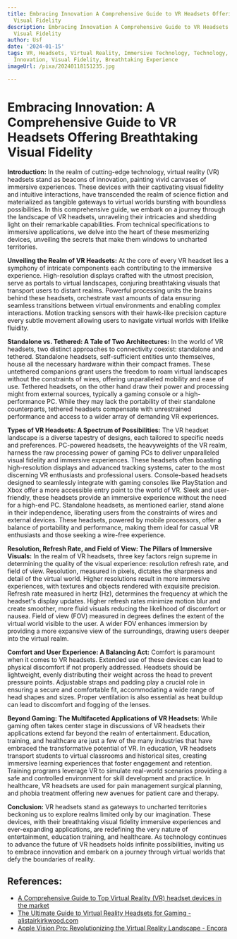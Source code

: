 ```yaml
---
title: Embracing Innovation A Comprehensive Guide to VR Headsets Offering Breathtaking
  Visual Fidelity
description: Embracing Innovation A Comprehensive Guide to VR Headsets Offering Breathtaking
  Visual Fidelity
author: Usf
date: '2024-01-15'
tags: VR, Headsets, Virtual Reality, Immersive Technology, Technology, Gaming, Entertainment,
  Innovation, Visual Fidelity, Breathtaking Experience
imageUrl: /pixa/20240118151235.jpg

---
```

# Embracing  Innovation: A Comprehensive Guide to VR Headsets Offering  Breathtaking  Visual Fidelity

**Introduction:**
In the  realm of cutting-edge technology, virtual reality (VR) headsets stand as beacons of innovation, painting  vivid canvases of immersive experiences. These devices with their captivating visual  fidelity  and intuitive interactions, have transcended the realm of science fiction and materialized as tangible gateways to virtual worlds bursting with boundless possibilities. In this comprehensive  guide, we embark  on a journey through the landscape of  VR  headsets, unraveling their  intricacies and shedding light on their remarkable capabilities. From technical specifications to immersive applications,  we delve into the heart of these mesmerizing devices, unveiling the secrets that make them windows to uncharted territories.

**Unveiling the Realm of VR Headsets:**
At the  core of every VR headset lies a symphony of intricate components each contributing to  the immersive experience. High-resolution displays  crafted with the utmost precision,  serve as portals to virtual landscapes, conjuring breathtaking  visuals that transport users  to distant realms. Powerful processing units the brains behind these headsets, orchestrate vast amounts  of  data ensuring seamless transitions between virtual environments and enabling complex interactions. Motion tracking sensors with their hawk-like precision  capture every subtle movement allowing users to navigate  virtual  worlds with lifelike fluidity.

**Standalone  vs. Tethered: A Tale of Two Architectures:**
In the world of VR headsets, two  distinct approaches to connectivity coexist: standalone and tethered. Standalone headsets, self-sufficient entities unto themselves, house all the necessary hardware within their compact frames. These untethered companions grant users the freedom to roam virtual landscapes without the constraints  of  wires, offering unparalleled mobility and ease of use. Tethered headsets, on the other hand  draw their power and processing might from  external sources, typically a  gaming console or a high-performance PC. While they may lack  the portability of  their standalone counterparts, tethered headsets compensate with unrestrained performance and access  to a wider array of demanding VR experiences.

**Types of VR Headsets: A  Spectrum of Possibilities:**
The VR headset landscape is a diverse tapestry of designs, each tailored to specific needs and preferences. PC-powered headsets, the heavyweights of the VR  realm, harness the raw processing power of gaming PCs to  deliver  unparalleled visual fidelity  and immersive experiences. These headsets often  boasting high-resolution displays and advanced tracking systems, cater to the most discerning VR  enthusiasts  and professional users. Console-based headsets designed to seamlessly integrate with gaming consoles like PlayStation and Xbox offer a more accessible entry point  to the world of VR. Sleek and user-friendly, these headsets provide an immersive experience  without the need for a high-end PC. Standalone headsets, as mentioned earlier,  stand alone in their independence, liberating users from the constraints of wires and external devices. These headsets, powered  by mobile processors, offer a balance of portability and performance, making them ideal for  casual VR enthusiasts and those  seeking a wire-free experience.

**Resolution, Refresh Rate, and Field of View: The Pillars of Immersive Visuals:**
In the realm of  VR headsets, three key factors reign supreme in determining the quality of the visual experience: resolution refresh rate, and field of view.  Resolution, measured in pixels, dictates the sharpness  and detail of the virtual world. Higher resolutions result  in more immersive experiences, with textures and objects rendered with exquisite precision. Refresh rate measured in hertz (Hz), determines  the frequency at which the headset's display updates. Higher  refresh rates minimize motion blur and create smoother, more  fluid visuals reducing the likelihood of discomfort  or nausea. Field of view (FOV) measured in degrees defines the extent of the  virtual world visible to the user. A wider FOV enhances immersion by providing a  more expansive view of  the surroundings, drawing users deeper into the virtual realm.

**Comfort and  User Experience: A Balancing Act:**
Comfort is paramount when it  comes to VR headsets. Extended use of these devices can lead to physical discomfort if not  properly addressed.  Headsets should be  lightweight,  evenly distributing their weight across the head to prevent pressure  points. Adjustable straps and padding play a crucial role in ensuring a secure and comfortable fit,  accommodating a wide range of head shapes and sizes. Proper ventilation is  also essential as heat buildup can lead to discomfort  and fogging of the lenses.

**Beyond Gaming: The Multifaceted Applications of  VR Headsets:**
While gaming often takes center stage in discussions of VR headsets their applications extend far beyond the realm of  entertainment.  Education, training, and healthcare are just a few of the many industries that have embraced  the transformative potential of VR. In education, VR headsets transport students to virtual classrooms and  historical  sites, creating immersive learning experiences that foster engagement and retention. Training programs leverage VR  to simulate real-world  scenarios providing a safe  and controlled environment for skill development and practice. In healthcare, VR headsets are used for pain management surgical planning, and phobia treatment  offering new  avenues for patient care and therapy.

**Conclusion:**
VR headsets stand as gateways to uncharted territories beckoning us to explore realms limited only by our imagination. These devices, with their breathtaking visual fidelity immersive experiences and  ever-expanding applications, are redefining the very nature of entertainment, education training, and healthcare. As technology continues to  advance  the future of VR headsets holds infinite possibilities, inviting  us to embrace innovation and embark on a journey  through virtual  worlds that defy the boundaries of reality.

## References:
- [A Comprehensive Guide to Top Virtual Reality (VR) headset devices in the market](https://rumblemedia.in/technology/comprehensive-guide-to-top-virtual-reality-vr-headset-devices/)
- [The Ultimate Guide to Virtual Reality Headsets for Gaming - alistairkirkwood.com](https://alistairkirkwood.com/the-ultimate-guide-to-virtual-reality-headsets-for-gaming/)
- [Apple Vision Pro: Revolutionizing the Virtual Reality Landscape - Encora](https://www.encora.com/insights/apple-vision-pro-revolutionizing-the-virtual-reality-landscape)

